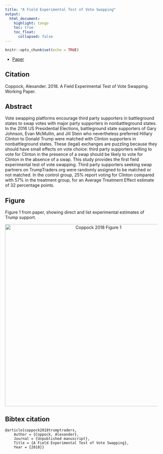 ```yaml
---
title: "A Field Experimental Test of Vote Swapping"
output: 
  html_document:
    highlight: tango
    toc: true
    toc_float:
      collapsed: false
---
```


```r
knitr::opts_chunk$set(echo = TRUE)
```

- [Paper](papers/Coppock_trumptraders.pdf)

## Citation

Coppock, Alexander. 2018. A Field Experimental Test of Vote Swapping. Working Paper.

## Abstract
Vote swapping platforms encourage third party supporters in battleground states to swap votes with major party supporters in nonbattleground states. In the 2016 US Presidential Elections, battleground state supporters of Gary Johnson, Evan McMullin, and Jill Stein who nevertheless preferred Hillary Clinton to Donald Trump were matched with Clinton supporters in nonbattleground states. These (legal) exchanges are puzzling because they should have small effects on vote choice: third party supporters willing to vote for Clinton in the presence of a swap should be likely to vote for Clinton in the absence of a swap. This study provides the first field experimental test of vote swapping. Third party supporters seeking swap partners on TrumpTraders.org were randomly assigned to be matched or not matched. In the control group, 25% report voting for Clinton compared with 57% in the treatment group, for an Average Treatment Effect estimate of 32 percentage points. 

## Figure

Figure 1 from paper, showing direct and list experimental estimates of Trump support.

<center><img src="Images/Coppock_trumptraders_fig.png" alt="Coppock 2018 Figure 1" width="600"></center>

## Bibtex citation

```
@article{coppock2018trumptraders,
	Author = {Coppock, Alexander},
	Journal = {Unpublished manuscript},
	Title = {A Field Experimental Test of Vote Swapping},
	Year = {2018}}
```